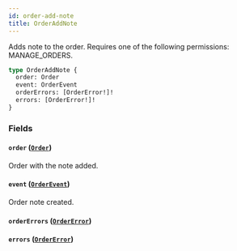 ```yaml
---
id: order-add-note
title: OrderAddNote
---
```



Adds note to the order. Requires one of the following permissions: MANAGE_ORDERS.

```graphql
type OrderAddNote {
  order: Order
  event: OrderEvent
  orderErrors: [OrderError!]!
  errors: [OrderError!]!
}
```


### Fields

#### `order` ([`Order`](../../../developer/api-reference/objects/order))

Order with the note added.


#### `event` ([`OrderEvent`](../../../developer/api-reference/objects/order-event))

Order note created.


#### `orderErrors` ([`OrderError`](../../../developer/api-reference/objects/order-error))




#### `errors` ([`OrderError`](../../../developer/api-reference/objects/order-error))






